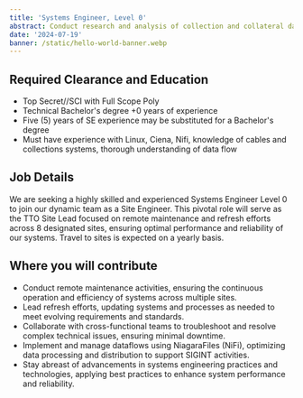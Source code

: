 ```yaml
---
title: 'Systems Engineer, Level 0'
abstract: Conduct research and analysis of collection and collateral data to develop targets of interest and develop analytic strategies.
date: '2024-07-19'
banner: /static/hello-world-banner.webp
---
```

## Required Clearance and Education
- Top Secret//SCI with Full Scope Poly
- Technical Bachelor's degree +0 years of experience
- Five (5) years of SE experience may be substituted for a Bachelor's degree
- Must have experience with Linux, Ciena, Nifi, knowledge of cables and collections systems, thorough understanding of data flow

## Job Details

We are seeking a highly skilled and experienced Systems Engineer Level 0 to join our dynamic team as a Site Engineer. This pivotal role will serve as the TTO Site Lead focused on remote maintenance and refresh efforts across 8 designated sites, ensuring optimal performance and reliability of our systems. Travel to sites is expected on a yearly basis.

## Where you will contribute
- Conduct remote maintenance activities, ensuring the continuous operation and efficiency of systems across multiple sites.
- Lead refresh efforts, updating systems and processes as needed to meet evolving requirements and standards.
- Collaborate with cross-functional teams to troubleshoot and resolve complex technical issues, ensuring minimal downtime.
- Implement and manage dataflows using NiagaraFiles (NiFi), optimizing data processing and distribution to support SIGINT activities.
- Stay abreast of advancements in systems engineering practices and technologies, applying best practices to enhance system performance and reliability.